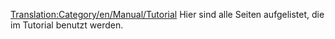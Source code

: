 [[Translation:Category/en/Manual/Tutorial]]
Hier sind alle Seiten aufgelistet, die im Tutorial benutzt werden.